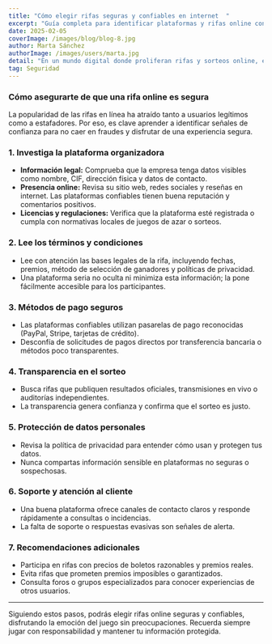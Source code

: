 ---
title: "Cómo elegir rifas seguras y confiables en internet  "
excerpt: "Guía completa para identificar plataformas y rifas online confiables, evitando fraudes y protegiendo tu dinero y datos personales.  "
date: 2025-02-05  
coverImage: /images/blog/blog-8.jpg  
author: Marta Sánchez  
authorImage: /images/users/marta.jpg  
detail: "En un mundo digital donde proliferan rifas y sorteos online, es fundamental saber cómo distinguir las opciones seguras de las fraudulentas. Esta guía te ayudará a participar sin riesgos."
tag: Seguridad  
---

### Cómo asegurarte de que una rifa online es segura

La popularidad de las rifas en línea ha atraído tanto a usuarios legítimos como a estafadores. Por eso, es clave aprender a identificar señales de confianza para no caer en fraudes y disfrutar de una experiencia segura.

### 1. Investiga la plataforma organizadora

- **Información legal:** Comprueba que la empresa tenga datos visibles como nombre, CIF, dirección física y datos de contacto.  
- **Presencia online:** Revisa su sitio web, redes sociales y reseñas en internet. Las plataformas confiables tienen buena reputación y comentarios positivos.  
- **Licencias y regulaciones:** Verifica que la plataforma esté registrada o cumpla con normativas locales de juegos de azar o sorteos.

### 2. Lee los términos y condiciones

- Lee con atención las bases legales de la rifa, incluyendo fechas, premios, método de selección de ganadores y políticas de privacidad.  
- Una plataforma seria no oculta ni minimiza esta información; la pone fácilmente accesible para los participantes.

### 3. Métodos de pago seguros

- Las plataformas confiables utilizan pasarelas de pago reconocidas (PayPal, Stripe, tarjetas de crédito).  
- Desconfía de solicitudes de pagos directos por transferencia bancaria o métodos poco transparentes.

### 4. Transparencia en el sorteo

- Busca rifas que publiquen resultados oficiales, transmisiones en vivo o auditorías independientes.  
- La transparencia genera confianza y confirma que el sorteo es justo.

### 5. Protección de datos personales

- Revisa la política de privacidad para entender cómo usan y protegen tus datos.  
- Nunca compartas información sensible en plataformas no seguras o sospechosas.

### 6. Soporte y atención al cliente

- Una buena plataforma ofrece canales de contacto claros y responde rápidamente a consultas o incidencias.  
- La falta de soporte o respuestas evasivas son señales de alerta.

### 7. Recomendaciones adicionales

- Participa en rifas con precios de boletos razonables y premios reales.  
- Evita rifas que prometen premios imposibles o garantizados.  
- Consulta foros o grupos especializados para conocer experiencias de otros usuarios.

---

Siguiendo estos pasos, podrás elegir rifas online seguras y confiables, disfrutando la emoción del juego sin preocupaciones. Recuerda siempre jugar con responsabilidad y mantener tu información protegida.

